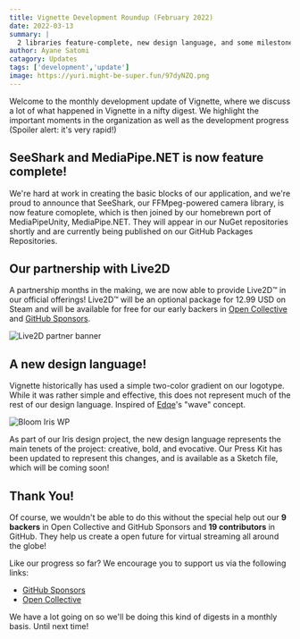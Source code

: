 ---
title: Vignette Development Roundup (February 2022) 
date: 2022-03-13
summary: |
  2 libraries feature-complete, new design language, and some milestones!
author: Ayane Satomi
catagory: Updates
tags: ['development','update']
image: https://yuri.might-be-super.fun/97dyNZQ.png
---

Welcome to the monthly development update of Vignette, where we discuss a lot of what happened in Vignette in a nifty digest. We highlight the important moments in the organization as well as the development progress (Spoiler alert: it's very rapid!)

## SeeShark and MediaPipe.NET is now feature complete!

We're hard at work in creating the basic blocks of our application, and we're proud to announce that SeeShark, our FFMpeg-powered camera library, is now feature comoplete, which is then joined by our homebrewn port of MediaPipeUnity,  MediaPipe.NET. They will appear in our NuGet repositories shortly and are currently being published on our GitHub Packages Repositories.

## Our partnership with Live2D

A partnership months in the making, we are now able to provide Live2D™️ in our official offerings! Live2D™️ will be an optional package for 12.99 USD on Steam and will be available for free for our early backers in [Open Collective](https://opencollective.com/vignette) and [GitHub Sponsors](https://github.com/sponsors/vignetteapp).

![Live2D partner banner](https://yuri.might-be-super.fun/2q2HEmD.png)

## A new design language!

Vignette historically has used a simple two-color gradient on our logotype. While it was rather simple and effective, this does not represent much of the rest of our design language. Inspired of [Edqe](https://github.com/Edqe14)'s "wave" concept.

![Bloom Iris WP](https://yuri.might-be-super.fun/2Trr3xc.png "The new design language")

As part of our Iris design project, the new design language represents the main tenets of the project: creative, bold, and evocative. Our Press Kit has been updated to represent this changes, and is available as a Sketch file, which will be coming soon!


## Thank You!

Of course, we wouldn't be able to do this without the special help out our **9 backers** in Open Collective and GitHub Sponsors and **19 contributors** in GitHub. They help us create a open future for virtual streaming all around the globe!

Like our progress so far? We encourage you to support us via the following links:

- [GitHub Sponsors](https://github.com/sponsors/vignetteapp)
- [Open Collective](https://opencollective.com/vignette)

We have a lot going on so we'll be doing this kind of digests in a monthly basis. Until next time!
